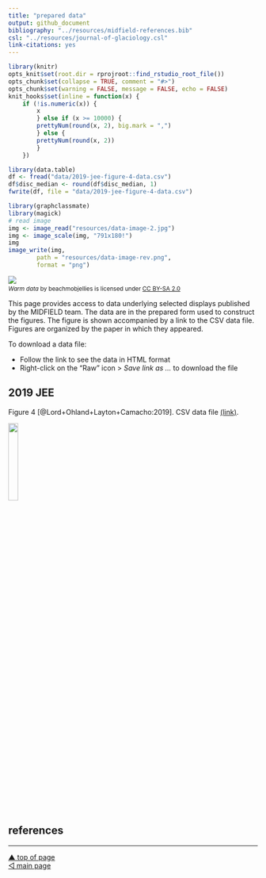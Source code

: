 ```yaml
---
title: "prepared data"
output: github_document
bibliography: "../resources/midfield-references.bib"
csl: "../resources/journal-of-glaciology.csl"
link-citations: yes
---
```


```r
library(knitr)
opts_knit$set(root.dir = rprojroot::find_rstudio_root_file())
opts_chunk$set(collapse = TRUE, comment = "#>")
opts_chunk$set(warning = FALSE, message = FALSE, echo = FALSE) 
knit_hooks$set(inline = function(x) {
	if (!is.numeric(x)) { 
		x 
		} else if (x >= 10000) { 
		prettyNum(round(x, 2), big.mark = ",")
		} else {
		prettyNum(round(x, 2))
		}
	})
```

```r
library(data.table)
df <- fread("data/2019-jee-figure-4-data.csv")
df$disc_median <- round(df$disc_median, 1)
fwrite(df, file = "data/2019-jee-figure-4-data.csv")
```

```r
library(graphclassmate)
library(magick)
# read image
img <- image_read("resources/data-image-2.jpg")
img <- image_scale(img, "791x180!")
img
image_write(img, 
        path = "resources/data-image-rev.png", 
        format = "png")
```

![](../resources/data-image-rev.png)
<small>
<br>
<i>Warm data</i> by beachmobjellies is licensed under <a href="https://creativecommons.org/licenses/by-sa/2.0/legalcode">CC BY-SA 2.0</a>
<br>
</small>

This page provides access to data underlying selected displays published by the MIDFIELD team. The data are in the prepared form used to construct the figures. The figure is shown accompanied by a link to the CSV data file. Figures are organized by the paper in which they appeared. 

To download a data file: 

- Follow the link to see the data in HTML format 
- Right-click on the "Raw" icon > *Save link as ...* to download the file 

## 2019 JEE

Figure 4 [@Lord+Ohland+Layton+Camacho:2019]. CSV data file [(link)](../data/2019-jee-figure-4-data.csv).

<img src="../resources/fig004-grad-rate.png" width="20%"/>
<!-- <small><br>&#169; 2019 Journal of Engineering Education.  -->
<!-- <br></small> -->


## references

<div id="refs"></div>



***
<a href="#top">&#9650; top of page</a>    
[&#9665; main page](../README.md)
